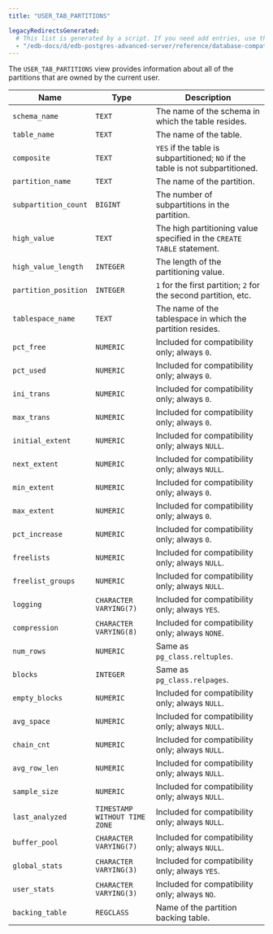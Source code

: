 ```yaml
---
title: "USER_TAB_PARTITIONS"

legacyRedirectsGenerated:
  # This list is generated by a script. If you need add entries, use the `legacyRedirects` key.
  - "/edb-docs/d/edb-postgres-advanced-server/reference/database-compatibility-for-oracle-developers-reference-guide/11/Database_Compatibility_for_Oracle_Developers_Reference_Guide.1.183.html"
---
```


<div id="user_tab_partitions" class="registered_link"></div>

The `USER_TAB_PARTITIONS` view provides information about all of the partitions that are owned by the current user.

| Name                 | Type                          | Description                                                                                                                               |
| -------------------- | ----------------------------- | ----------------------------------------------------------------------------------------------------------------------------------------- |
| `schema_name`        | `TEXT`                        | The name of the schema in which the table resides.                                                                                        |
| `table_name`         | `TEXT`                        | The name of the table.                                                                                                                    |
| `composite`          | `TEXT`                        | `YES` if the table is subpartitioned; `NO` if the table is not subpartitioned.                                                            |
| `partition_name`     | `TEXT`                        | The name of the partition.                                                                                                                |
| `subpartition_count` | `BIGINT`                      | The number of subpartitions in the partition.                                                                                             |
| `high_value`         | `TEXT`                        | The high partitioning value specified in the `CREATE TABLE` statement.                                                                    |
| `high_value_length`  | `INTEGER`                     | The length of the partitioning value.                                                                                                     |
| `partition_position` | `INTEGER`                     | `1` for the first partition; `2` for the second partition, etc.                                                                           |
| `tablespace_name`    | `TEXT`                        | The name of the tablespace in which the partition resides.                                                                                |
| `pct_free`           | `NUMERIC`                     | Included for compatibility only; always `0`.                                                                                              |
| `pct_used`           | `NUMERIC`                     | Included for compatibility only; always `0`.                                                                                              |
| `ini_trans`          | `NUMERIC`                     | Included for compatibility only; always `0`.                                                                                              |
| `max_trans`          | `NUMERIC`                     | Included for compatibility only; always `0`.                                                                                              |
| `initial_extent`     | `NUMERIC`                     | Included for compatibility only; always `NULL`.                                                                                           |
| `next_extent`        | `NUMERIC`                     | Included for compatibility only; always `NULL`.                                                                                           |
| `min_extent`         | `NUMERIC`                     | Included for compatibility only; always `0`.                                                                                              |
| `max_extent`         | `NUMERIC`                     | Included for compatibility only; always `0`.                                                                                              |
| `pct_increase`       | `NUMERIC`                     | Included for compatibility only; always `0`.                                                                                              |
| `freelists`          | `NUMERIC`                     | Included for compatibility only; always `NULL`.                                                                                           |
| `freelist_groups`    | `NUMERIC`                     | Included for compatibility only; always `NULL`.                                                                                           |
| `logging`            | `CHARACTER VARYING(7)`        | Included for compatibility only; always `YES`.                                                                                            |
| `compression`        | `CHARACTER VARYING(8)`        | Included for compatibility only; always `NONE`.                                                                                           |
| `num_rows`           | `NUMERIC`                     | Same as `pg_class.reltuples`.                                                                                                             |
| `blocks`             | `INTEGER`                     | Same as `pg_class.relpages`.                                                                                                              |
| `empty_blocks`       | `NUMERIC`                     | Included for compatibility only; always `NULL`.                                                                                           |
| `avg_space`          | `NUMERIC`                     | Included for compatibility only; always `NULL`.                                                                                           |
| `chain_cnt`          | `NUMERIC`                     | Included for compatibility only; always `NULL`.                                                                                           |
| `avg_row_len`        | `NUMERIC`                     | Included for compatibility only; always `NULL`.                                                                                           |
| `sample_size`        | `NUMERIC`                     | Included for compatibility only; always `NULL`.                                                                                           |
| `last_analyzed`      | `TIMESTAMP WITHOUT TIME ZONE` | Included for compatibility only; always `NULL`.                                                                                           |
| `buffer_pool`        | `CHARACTER VARYING(7)`        | Included for compatibility only; always `NULL`.                                                                                           |
| `global_stats`       | `CHARACTER VARYING(3)`        | Included for compatibility only; always `YES`.                                                                                            |
| `user_stats`         | `CHARACTER VARYING(3)`        | Included for compatibility only; always `NO`.                                                                                             |
| `backing_table`      | `REGCLASS`                    | Name of the partition backing table.                                                                                                      |
